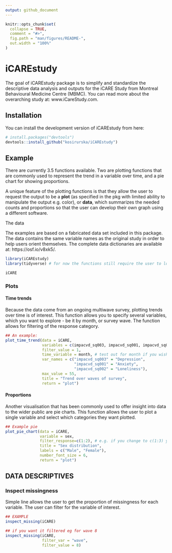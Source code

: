 ```yaml
---
output: github_document
---
```


<!-- README.md is generated from README.Rmd. Please edit that file -->

```r
knitr::opts_chunk$set(
  collapse = TRUE,
  comment = "#>",
  fig.path = "man/figures/README-",
  out.width = "100%"
)
```

# iCAREstudy

<!-- badges: start -->
<!-- badges: end -->

The goal of iCAREstudy package is to simplify and standardize the descriptive data analysis and outputs for the iCARE Study from Montreal Behavioural Medicine Centre (MBMC). You can read more about the overarching study at: www.iCareStudy.com.

## Installation

You can install the development version of iCAREstudy from here:

``` r
# install.packages("devtools")
devtools::install_github("kosirurska/iCAREstudy")
```

## Example

There are currently 3.5 functions available. Two are plotting functions that are commonly used to represent the trend in a variable over time, and a pie chart for showing proportions. 

A unique feature of the plotting functions is that they allow the user to request the output to be a **plot** (as specified in the pkg with limited ability to manipulate the output e.g. color), or **data**, which summarizes the needed counts and proportions so that the user can develop their own graph using a different software.

The data 

The examples are based on a fabricated data set included in this package. The data contains the same variable names as the original study in order to help users orient themselves. The complete data dictionaries are available at: https://osf.io/v8xk5/.

```r
library(iCAREstudy)
library(tidyverse) # for now the functions still require the user to load tidyverse
```



```r
iCARE
```



### Plots

#### Time trends

Because the data come from an ongoing multiwave survey, plotting trends over time is of interest. This function allows you to specify several variables, which you want to explore - be it by month, or survey wave. The function allows for filtering of the response category.

```r
## An example:
plot_time_trend(data = iCARE,
                variables = c(impacvd_sq003, impacvd_sq001, impacvd_sq002),
                filter_value = 1,
                time_variable = month, # test out for month if you wish
                var_names = c("impacvd_sq003" = "Depression",
                              "impacvd_sq001" = "Anxiety",
                              "impacvd_sq002" = "Loneliness"),
                max_value = 55,
                title = "Trend over waves of survey",
                return = "plot")

```

#### Proportions

Another visualisation that has been commonly used to offer insight into data to the wider public are pie charts. This function allows the user to plot a single variable and select which categories they want plotted.

```r
## Example pie
plot_pie_chart(data = iCARE,
               variable = sex,
               filter_response=c(1:2), # e.g. if you change to c(1:3) you include "Other"
               title = "Sex distribution",
               labels = c("Male", "Female"),
               number_font_size = 6,
               return = "plot")
```

## DATA DESCRIPTIVES

### Inspect missingness

Simple line allows the user to get the proportion of missingness for each variable. The user can filter for the variable of interest.

```r
## EXAMPLE
inspect_missing(iCARE)
```


```r
## if you want it filtered eg for wave 8
inspect_missing(iCARE, 
                filter_var = "wave", 
                filter_value = 8)
```


